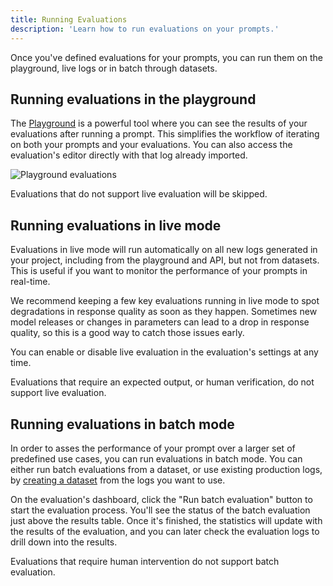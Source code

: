 ```yaml
---
title: Running Evaluations
description: 'Learn how to run evaluations on your prompts.'
---
```


Once you've defined evaluations for your prompts, you can run them on the playground, live logs or in batch through datasets.

## Running evaluations in the playground

The [Playground](/guides/prompt-manager/playground) is a powerful tool where you can see the results of your evaluations after running a prompt. This simplifies the workflow of iterating on both your prompts and your evaluations. You can also access the evaluation's editor directly with that log already imported.

![Playground evaluations](/assets/playground_evaluations.png)

<Note>Evaluations that do not support live evaluation will be skipped.</Note>

## Running evaluations in live mode

Evaluations in live mode will run automatically on all new logs generated in your project, including from the playground and API, but not from datasets. This is useful if you want to monitor the performance of your prompts in real-time.

We recommend keeping a few key evaluations running in live mode to spot degradations in response quality as soon as they happen. Sometimes new model releases or changes in parameters can lead to a drop in response quality, so this is a good way to catch those issues early.

You can enable or disable live evaluation in the evaluation's settings at any time.

<Note>
  Evaluations that require an expected output, or human verification, do not
  support live evaluation.
</Note>

## Running evaluations in batch mode

In order to asses the performance of your prompt over a larger set of predefined use cases, you can run evaluations in batch mode. You can either run batch evaluations from a dataset, or use existing production logs, by [creating a dataset](/guides/datasets/overview) from the logs you want to use.

On the evaluation's dashboard, click the "Run batch evaluation" button to start the evaluation process. You'll see the status of the batch evaluation just above the results table. Once it's finished, the statistics will update with the results of the evaluation, and you can later check the evaluation logs to drill down into the results.

<Note>
  Evaluations that require human intervention do not support batch evaluation.
</Note>
